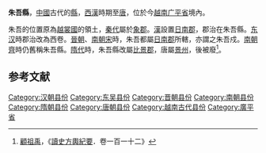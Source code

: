 '''朱吾縣'''，[[中國|中國]]古代的[[縣|縣]]，[[西漢|西漢]]時期至[[唐朝|唐]]，位於今[[越南|越南]][[广平省|广平省]]境內。

朱吾的位置原為[[越裳國|越裳國]]的領土，[[秦代|秦代]]屬於[[象郡|象郡]]。[[汉朝|漢]]設置[[日南郡|日南郡]]，郡治在朱吾縣。[[东汉|东汉]]時郡治改為西卷。[[晉朝|晉朝]]、[[南朝宋|南朝宋]]時，朱吾都屬[[日南郡|日南郡]]所轄，亦謂之朱吾戍。[[南朝齊|南朝齊]]時仍舊稱朱吾縣。[[隋朝|隋代]]時，朱吾縣改屬[[比景郡|比景郡]]，唐屬[[景州|景州]]，後被廢<ref>[[顧祖禹|顧祖禹]]，《[[讀史方輿紀要|讀史方輿紀要]]．卷一百一十二》</ref>。

==参考文献==
<div class="references-small">
<references />
</div>

{{亚洲古代行政区划小作品}}
{{DEFAULTSORT:Z}}
[[Category:汉朝县份|Category:汉朝县份]]
[[Category:东吴县份|Category:东吴县份]]
[[Category:晋朝县份|Category:晋朝县份]]
[[Category:南朝县份|Category:南朝县份]]
[[Category:隋朝县份|Category:隋朝县份]]
[[Category:唐朝县份|Category:唐朝县份]]
[[Category:越南古代县份|Category:越南古代县份]]
[[Category:廣平省|Category:廣平省]]